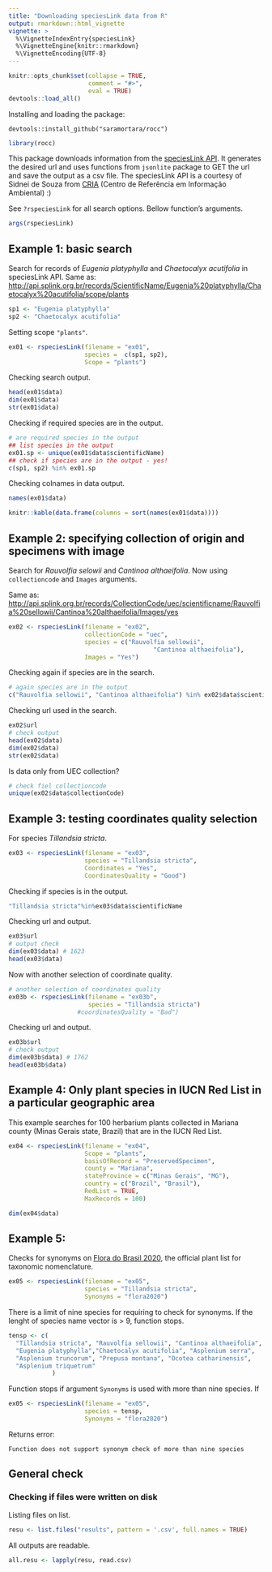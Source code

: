 ```yaml
---
title: "Downloading speciesLink data from R"
output: rmarkdown::html_vignette
vignette: >
  %\VignetteIndexEntry{speciesLink}
  %\VignetteEngine{knitr::rmarkdown}
  %\VignetteEncoding{UTF-8}
---
```


```r
knitr::opts_chunk$set(collapse = TRUE,
                      comment = "#>",
                      eval = TRUE)
devtools::load_all()
```

Installing and loading the package:

`devtools::install_github("saramortara/rocc")`

```r
library(rocc)
```

This package downloads information from the [speciesLink API](http://api.splink.org.br/). It generates the desired url and uses functions from `jsonlite` package to GET the url and save the output as a csv file. The speciesLink API is a courtesy of Sidnei de Souza from [CRIA](http://www.cria.org.br/) (Centro de Referência em Informação Ambiental) :)


See `?rspeciesLink` for all search options. Bellow function's arguments. 

```r
args(rspeciesLink)
```


## Example 1: basic search

Search for records of *Eugenia platyphylla* and *Chaetocalyx acutifolia* in speciesLink API. Same as: [http://api.splink.org.br/records/ScientificName/Eugenia%20platyphylla/Chaetocalyx%20acutifolia/scope/plants](http://api.splink.org.br/records/ScientificName/Eugenia%20platyphylla/Chaetocalyx%20acutifolia/scope/plants)

```r
sp1 <- "Eugenia platyphylla"
sp2 <- "Chaetocalyx acutifolia"
```

Setting scope `"plants"`. 

```r
ex01 <- rspeciesLink(filename = "ex01",
                     species =  c(sp1, sp2),
                     Scope = "plants")
```

Checking search output. 

```r
head(ex01$data)
dim(ex01$data)
str(ex01$data)
```

Checking if required species are in the output. 

```r
# are required species in the output
## list species in the output
ex01.sp <- unique(ex01$data$scientificName)
## check if species are in the output - yes!
c(sp1, sp2) %in% ex01.sp
```

Checking colnames in data output.

```r
names(ex01$data)
```

```r
knitr::kable(data.frame(columns = sort(names(ex01$data))))
```

## Example 2: specifying collection of origin and specimens with image

Search for *Rauvolfia selowii* and *Cantinoa althaeifolia*. Now using `collectioncode` and `Images` arguments.

Same as: [http://api.splink.org.br/records/CollectionCode/uec/scientificname/Rauvolfia%20sellowii/Cantinoa%20althaeifolia/Images/yes](http://api.splink.org.br/records/CollectionCode/uec/scientificname/Rauvolfia%20sellowii/Cantinoa%20althaeifolia/Images/yes)

```r
ex02 <- rspeciesLink(filename = "ex02",
                     collectionCode = "uec",
                     species = c("Rauvolfia sellowii", 
                                        "Cantinoa althaeifolia"),
                     Images = "Yes")
```

Checking again if species are in the search. 

```r
# again species are in the output
c("Rauvolfia sellowii", "Cantinoa althaeifolia") %in% ex02$data$scientificName
```

Checking url used in the search. 

```r
ex02$url
# check output
head(ex02$data)
dim(ex02$data)
str(ex02$data)
```

Is data only from UEC collection?

```r
# check fiel collectioncode
unique(ex02$data$collectionCode)
```

## Example 3: testing coordinates quality selection

For species *Tillandsia stricta*. 

```r
ex03 <- rspeciesLink(filename = "ex03",
                     species = "Tillandsia stricta",
                     Coordinates = "Yes",
                     CoordinatesQuality = "Good")
```

Checking if species is in the output.

```r
"Tillandsia stricta"%in%ex03$data$scientificName
```

Checking url and output.

```r
ex03$url
# output check
dim(ex03$data) # 1623
head(ex03$data)
```

Now with another selection of coordinate quality. 

```r
# another selection of coordinates quality
ex03b <- rspeciesLink(filename = "ex03b",
                      species = "Tillandsia stricta")
                   #coordinatesQuality = "Bad")
```

Checking url and output.

```r
ex03b$url
# check output
dim(ex03b$data) # 1762
head(ex03b$data)
```

## Example 4: Only plant species in IUCN Red List in a particular geographic area

This example searches for 100 herbarium plants collected in Mariana county (Minas Gerais state, Brazil) that are in the IUCN Red List. 

```r
ex04 <- rspeciesLink(filename = "ex04",
                     Scope = "plants", 
                     basisOfRecord = "PreservedSpecimen",
                     county = "Mariana", 
                     stateProvince = c("Minas Gerais", "MG"),
                     country = c("Brazil", "Brasil"),
                     RedList = TRUE,
                     MaxRecords = 100)
```

```r
dim(ex04$data)
```


## Example 5: 

Checks for synonyms on [Flora do Brasil 2020](http://floradobrasil.jbrj.gov.br/reflora/listaBrasil/PrincipalUC/PrincipalUC.do;jsessionid=4887DC37EAB2ECF4A6754924CFD60AFB#CondicaoTaxonCP), the official plant list for taxonomic nomenclature.  

```r
ex05 <- rspeciesLink(filename = "ex05",
                     species = "Tillandsia stricta", 
                     Synonyms = "flora2020")
```

There is a limit of nine species for requiring to check for synonyms.  If the lenght of species name vector is > 9, function stops.

```r
tensp <- c(
  "Tillandsia stricta", "Rauvolfia sellowii", "Cantinoa althaeifolia",
  "Eugenia platyphylla","Chaetocalyx acutifolia", "Asplenium serra", 
  "Asplenium truncorum", "Prepusa montana", "Ocotea catharinensis",
  "Asplenium triquetrum"
            )
```

Function stops if argument `Synonyms` is used with more than nine species. If 

```r
ex05 <- rspeciesLink(filename = "ex05",
                     species = tensp, 
                     Synonyms = "flora2020")
```

Returns error:

`Function does not support synonym check of more than nine species`

## General check 

### Checking if files were written on disk

Listing files on list. 

```r
resu <- list.files("results", pattern = '.csv', full.names = TRUE)
```

All outputs are readable.

```r
all.resu <- lapply(resu, read.csv)
```


